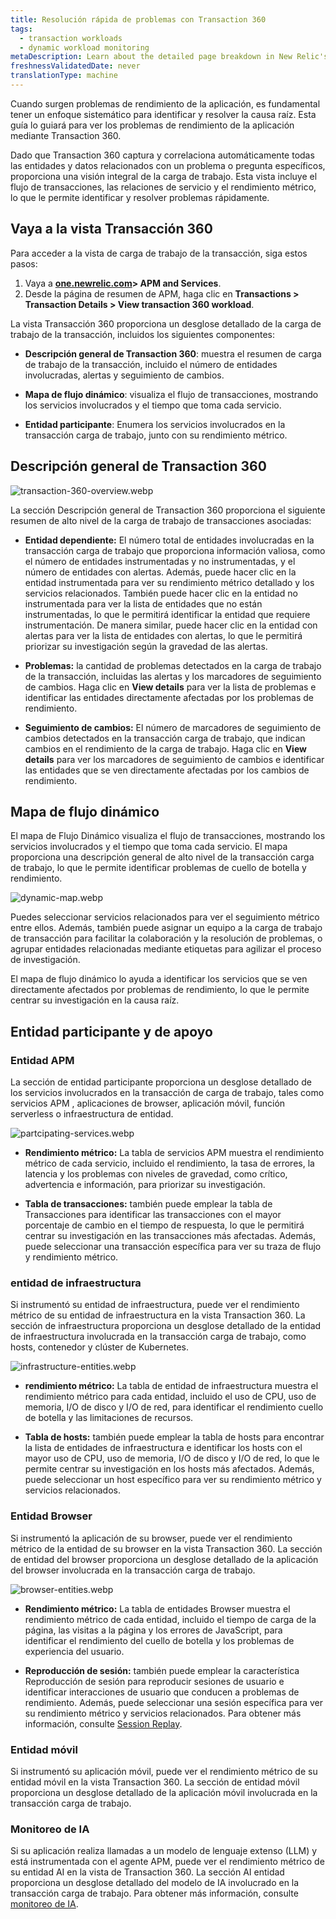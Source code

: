 ```yaml
---
title: Resolución rápida de problemas con Transaction 360
tags:
  - transaction workloads
  - dynamic workload monitoring
metaDescription: Learn about the detailed page breakdown in New Relic's Transaction 360 feature.
freshnessValidatedDate: never
translationType: machine
---
```


Cuando surgen problemas de rendimiento de la aplicación, es fundamental tener un enfoque sistemático para identificar y resolver la causa raíz. Esta guía lo guiará para ver los problemas de rendimiento de la aplicación mediante Transaction 360.

Dado que Transaction 360 captura y correlaciona automáticamente todas las entidades y datos relacionados con un problema o pregunta específicos, proporciona una visión integral de la carga de trabajo. Esta vista incluye el flujo de transacciones, las relaciones de servicio y el rendimiento métrico, lo que le permite identificar y resolver problemas rápidamente.

## Vaya a la vista Transacción 360

Para acceder a la vista de carga de trabajo de la transacción, siga estos pasos:

1. Vaya a **[one.newrelic.com](https://one.newrelic.com)&gt; APM and Services**.
2. Desde la página de resumen de APM, haga clic en **Transactions &gt; Transaction Details &gt; View transaction 360 workload**.

La vista Transacción 360 proporciona un desglose detallado de la carga de trabajo de la transacción, incluidos los siguientes componentes:

* **Descripción general de Transaction 360**: muestra el resumen de carga de trabajo de la transacción, incluido el número de entidades involucradas, alertas y seguimiento de cambios.

* **Mapa de flujo dinámico**: visualiza el flujo de transacciones, mostrando los servicios involucrados y el tiempo que toma cada servicio.

* **Entidad participante**: Enumera los servicios involucrados en la transacción carga de trabajo, junto con su rendimiento métrico.

## Descripción general de Transaction 360

<img title="transaction-360-overview.webp" alt="transaction-360-overview.webp" src="/images/transaction-360-overview.webp" />

La sección Descripción general de Transaction 360 proporciona el siguiente resumen de alto nivel de la carga de trabajo de transacciones asociadas:

* **Entidad dependiente:** El número total de entidades involucradas en la transacción carga de trabajo que proporciona información valiosa, como el número de entidades instrumentadas y no instrumentadas, y el número de entidades con alertas. Además, puede hacer clic en la entidad instrumentada para ver su rendimiento métrico detallado y los servicios relacionados. También puede hacer clic en la entidad no instrumentada para ver la lista de entidades que no están instrumentadas, lo que le permitirá identificar la entidad que requiere instrumentación. De manera similar, puede hacer clic en la entidad con alertas para ver la lista de entidades con alertas, lo que le permitirá priorizar su investigación según la gravedad de las alertas.

* **Problemas:** la cantidad de problemas detectados en la carga de trabajo de la transacción, incluidas las alertas y los marcadores de seguimiento de cambios. Haga clic en **View details** para ver la lista de problemas e identificar las entidades directamente afectadas por los problemas de rendimiento.

* **Seguimiento de cambios:** El número de marcadores de seguimiento de cambios detectados en la transacción carga de trabajo, que indican cambios en el rendimiento de la carga de trabajo. Haga clic en **View details** para ver los marcadores de seguimiento de cambios e identificar las entidades que se ven directamente afectadas por los cambios de rendimiento.

## Mapa de flujo dinámico

El mapa de Flujo Dinámico visualiza el flujo de transacciones, mostrando los servicios involucrados y el tiempo que toma cada servicio. El mapa proporciona una descripción general de alto nivel de la transacción carga de trabajo, lo que le permite identificar problemas de cuello de botella y rendimiento.

<img title="dynamic-map.webp" alt="dynamic-map.webp" src="/images/dynamic-map.webp" />

Puedes seleccionar servicios relacionados para ver el seguimiento métrico entre ellos. Además, también puede asignar un equipo a la carga de trabajo de transacción para facilitar la colaboración y la resolución de problemas, o agrupar entidades relacionadas mediante etiquetas para agilizar el proceso de investigación.

El mapa de flujo dinámico lo ayuda a identificar los servicios que se ven directamente afectados por problemas de rendimiento, lo que le permite centrar su investigación en la causa raíz.

## Entidad participante y de apoyo

### Entidad APM

La sección de entidad participante proporciona un desglose detallado de los servicios involucrados en la transacción de carga de trabajo, tales como servicios APM , aplicaciones de browser, aplicación móvil, función serverless o infraestructura de entidad.

<img title="partcipating-services.webp" alt="partcipating-services.webp" src="/images/partcipating-services.webp" />

* **Rendimiento métrico:** La tabla de servicios APM muestra el rendimiento métrico de cada servicio, incluido el rendimiento, la tasa de errores, la latencia y los problemas con niveles de gravedad, como crítico, advertencia e información, para priorizar su investigación.

* **Tabla de transacciones:** también puede emplear la tabla de Transacciones para identificar las transacciones con el mayor porcentaje de cambio en el tiempo de respuesta, lo que le permitirá centrar su investigación en las transacciones más afectadas. Además, puede seleccionar una transacción específica para ver su traza de flujo y rendimiento métrico.

### entidad de infraestructura

Si instrumentó su entidad de infraestructura, puede ver el rendimiento métrico de su entidad de infraestructura en la vista Transaction 360. La sección de infraestructura proporciona un desglose detallado de la entidad de infraestructura involucrada en la transacción carga de trabajo, como hosts, contenedor y clúster de Kubernetes.

<img title="infrastructure-entities.webp" alt="infrastructure-entities.webp" src="/images/infrastructure-entities.webp" />

* **rendimiento métrico:** La tabla de entidad de infraestructura muestra el rendimiento métrico para cada entidad, incluido el uso de CPU, uso de memoria, I/O de disco y I/O de red, para identificar el rendimiento cuello de botella y las limitaciones de recursos.

* **Tabla de hosts:** también puede emplear la tabla de hosts para encontrar la lista de entidades de infraestructura e identificar los hosts con el mayor uso de CPU, uso de memoria, I/O de disco y I/O de red, lo que le permite centrar su investigación en los hosts más afectados. Además, puede seleccionar un host específico para ver su rendimiento métrico y servicios relacionados.

### Entidad Browser

Si instrumentó la aplicación de su browser, puede ver el rendimiento métrico de la entidad de su browser en la vista Transaction 360. La sección de entidad del browser proporciona un desglose detallado de la aplicación del browser involucrada en la transacción carga de trabajo.

<img title="browser-entities.webp" alt="browser-entities.webp" src="/images/browser-entities.webp" />

* **Rendimiento métrico:** La tabla de entidades Browser muestra el rendimiento métrico de cada entidad, incluido el tiempo de carga de la página, las visitas a la página y los errores de JavaScript, para identificar el rendimiento del cuello de botella y los problemas de experiencia del usuario.

* **Reproducción de sesión:** también puede emplear la característica Reproducción de sesión para reproducir sesiones de usuario e identificar interacciones de usuario que conducen a problemas de rendimiento. Además, puede seleccionar una sesión específica para ver su rendimiento métrico y servicios relacionados. Para obtener más información, consulte [Session Replay](/docs/browser/browser-monitoring/browser-pro-features/session-replay/get-started/).

### Entidad móvil

Si instrumentó su aplicación móvil, puede ver el rendimiento métrico de su entidad móvil en la vista Transaction 360. La sección de entidad móvil proporciona un desglose detallado de la aplicación móvil involucrada en la transacción carga de trabajo.

### Monitoreo de IA

Si su aplicación realiza llamadas a un modelo de lenguaje extenso (LLM) y está instrumentada con el agente APM, puede ver el rendimiento métrico de su entidad AI en la vista de Transaction 360. La sección AI entidad proporciona un desglose detallado del modelo de IA involucrado en la transacción carga de trabajo. Para obtener más información, consulte [monitoreo de IA](/docs/ai-monitoring/intro-to-ai-monitoring/).